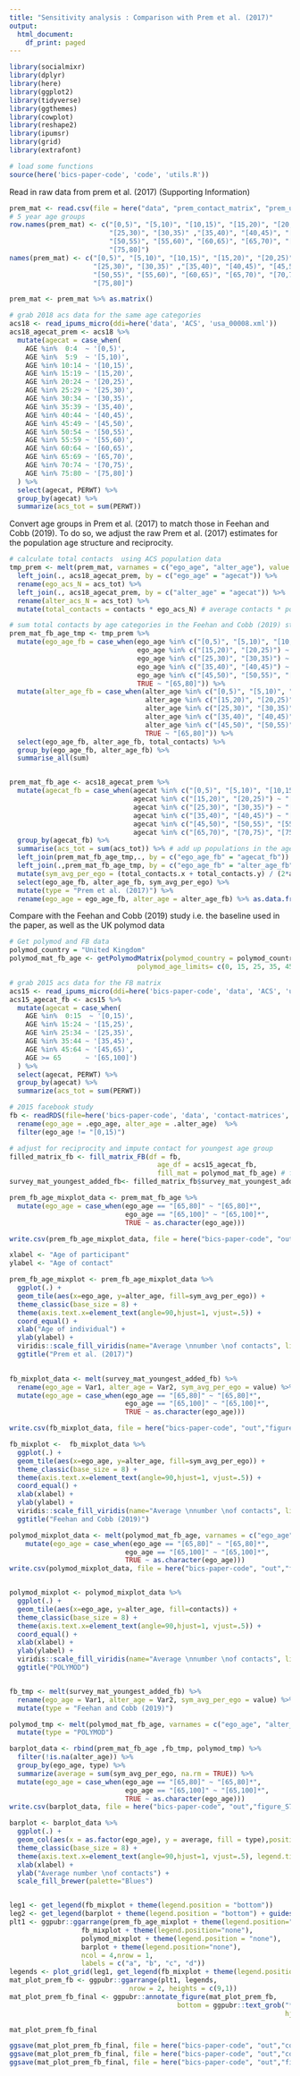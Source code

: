 ```yaml
---
title: "Sensitivity analysis : Comparison with Prem et al. (2017)"
output:
  html_document:
    df_print: paged
---
```


```r
library(socialmixr)
library(dplyr)
library(here)
library(ggplot2)
library(tidyverse)
library(ggthemes)
library(cowplot)
library(reshape2)
library(ipumsr)
library(grid)
library(extrafont)

# load some functions
source(here('bics-paper-code', 'code', 'utils.R'))

```

Read in raw data from prem et al. (2017) (Supporting Information)

```r
prem_mat <- read.csv(file = here("data", "prem_contact_matrix", "prem_usa.csv"), header=FALSE) 
# 5 year age groups
row.names(prem_mat) <- c("[0,5)", "[5,10)", "[10,15)", "[15,20)", "[20,25)", 
                         "[25,30)", "[30,35)" ,"[35,40)", "[40,45)", "[45,50)", 
                         "[50,55)", "[55,60)", "[60,65)", "[65,70)", "[70,75)", 
                         "[75,80]")
names(prem_mat) <- c("[0,5)", "[5,10)", "[10,15)", "[15,20)", "[20,25)", 
                     "[25,30)", "[30,35)" ,"[35,40)", "[40,45)", "[45,50)", 
                     "[50,55)", "[55,60)", "[60,65)", "[65,70)", "[70,75)", 
                     "[75,80]")

prem_mat <- prem_mat %>% as.matrix()

# grab 2018 acs data for the same age categories
acs18 <- read_ipums_micro(ddi=here('data', 'ACS', 'usa_00008.xml'))
acs18_agecat_prem <- acs18 %>%
  mutate(agecat = case_when(
    AGE %in%  0:4  ~ '[0,5)',
    AGE %in%  5:9  ~ '[5,10)',
    AGE %in% 10:14 ~ '[10,15)',
    AGE %in% 15:19 ~ '[15,20)',
    AGE %in% 20:24 ~ '[20,25)',
    AGE %in% 25:29 ~ '[25,30)',
    AGE %in% 30:34 ~ '[30,35)',
    AGE %in% 35:39 ~ '[35,40)',
    AGE %in% 40:44 ~ '[40,45)',
    AGE %in% 45:49 ~ '[45,50)',
    AGE %in% 50:54 ~ '[50,55)',
    AGE %in% 55:59 ~ '[55,60)',
    AGE %in% 60:64 ~ '[60,65)',
    AGE %in% 65:69 ~ '[65,70)',
    AGE %in% 70:74 ~ '[70,75)',
    AGE %in% 75:80 ~ '[75,80]')
  ) %>%
  select(agecat, PERWT) %>%
  group_by(agecat) %>%
  summarize(acs_tot = sum(PERWT))

```


Convert age groups in Prem et al. (2017) to match those in Feehan and Cobb (2019). To do so, we adjust the raw Prem et al. (2017) estimates for the population age structure and reciprocity.

```r
# calculate total contacts  using ACS population data
tmp_prem <- melt(prem_mat, varnames = c("ego_age", "alter_age"), value.name = "contacts") %>%
  left_join(., acs18_agecat_prem, by = c("ego_age" = "agecat")) %>%
  rename(ego_acs_N = acs_tot) %>%
  left_join(., acs18_agecat_prem, by = c("alter_age" = "agecat")) %>%
  rename(alter_acs_N = acs_tot) %>%
  mutate(total_contacts = contacts * ego_acs_N) # average contacts * population size in that age group

# sum total contacts by age categories in the Feehan and Cobb (2019) study
prem_mat_fb_age_tmp <- tmp_prem %>% 
  mutate(ego_age_fb = case_when(ego_age %in% c("[0,5)", "[5,10)", "[10,15)") ~ "[0,15)",
                                ego_age %in% c("[15,20)", "[20,25)") ~ "[15,25)",
                                ego_age %in% c("[25,30)", "[30,35)") ~ "[25,35)",
                                ego_age %in% c("[35,40)", "[40,45)") ~ "[35,45)",
                                ego_age %in% c("[45,50)", "[50,55)", "[55,60)", "[60,65)") ~ "[45,65)",
                                TRUE ~ "[65,80]")) %>%
  mutate(alter_age_fb = case_when(alter_age %in% c("[0,5)", "[5,10)", "[10,15)") ~ "[0,15)",
                                  alter_age %in% c("[15,20)", "[20,25)") ~ "[15,25)",
                                  alter_age %in% c("[25,30)", "[30,35)") ~ "[25,35)",
                                  alter_age %in% c("[35,40)", "[40,45)") ~ "[35,45)",
                                  alter_age %in% c("[45,50)", "[50,55)", "[55,60)", "[60,65)") ~ "[45,65)",
                                  TRUE ~ "[65,80]")) %>%
  select(ego_age_fb, alter_age_fb, total_contacts) %>%
  group_by(ego_age_fb, alter_age_fb) %>%
  summarise_all(sum) 


prem_mat_fb_age <- acs18_agecat_prem %>%
  mutate(agecat_fb = case_when(agecat %in% c("[0,5)", "[5,10)", "[10,15)") ~ "[0,15)",
                               agecat %in% c("[15,20)", "[20,25)") ~ "[15,25)",
                               agecat %in% c("[25,30)", "[30,35)") ~ "[25,35)",
                               agecat %in% c("[35,40)", "[40,45)") ~ "[35,45)",
                               agecat %in% c("[45,50)", "[50,55)", "[55,60)", "[60,65)") ~ "[45,65)",
                               agecat %in% c("[65,70)", "[70,75)", "[75,80]" ) ~ "[65,80]")) %>%
  group_by(agecat_fb) %>%
  summarise(acs_tot = sum(acs_tot)) %>% # add up populations in the age groups
  left_join(prem_mat_fb_age_tmp,., by = c("ego_age_fb" = "agecat_fb")) %>%
  left_join(.,prem_mat_fb_age_tmp, by = c("ego_age_fb" = "alter_age_fb", "alter_age_fb" = "ego_age_fb")) %>%
  mutate(sym_avg_per_ego = (total_contacts.x + total_contacts.y) / (2*acs_tot) ) %>% # adjust for reciprocity
  select(ego_age_fb, alter_age_fb, sym_avg_per_ego) %>%
  mutate(type = "Prem et al. (2017)") %>%
  rename(ego_age = ego_age_fb, alter_age = alter_age_fb) %>% as.data.frame()

```

Compare with the Feehan and Cobb (2019) study i.e. the baseline used in the paper, as well as the UK polymod data


```r
# Get polymod and FB data
polymod_country = "United Kingdom"
polymod_mat_fb_age <- getPolymodMatrix(polymod_country = polymod_country,
                                polymod_age_limits= c(0, 15, 25, 35, 45,  65))

# grab 2015 acs data for the FB matrix
acs15 <- read_ipums_micro(ddi=here('bics-paper-code', 'data', 'ACS', 'usa_00008.xml'))
acs15_agecat_fb <- acs15 %>%
  mutate(agecat = case_when(
    AGE %in%  0:15  ~ '[0,15)',
    AGE %in% 15:24 ~ '[15,25)',
    AGE %in% 25:34 ~ '[25,35)',
    AGE %in% 35:44 ~ '[35,45)',
    AGE %in% 45:64 ~ '[45,65)',
    AGE >= 65      ~ '[65,100]')
  ) %>%
  select(agecat, PERWT) %>%
  group_by(agecat) %>%
  summarize(acs_tot = sum(PERWT))

# 2015 facebook study
fb <- readRDS(file=here('bics-paper-code', 'data', 'contact-matrices', 'fb_contact_matrix_fbage.rds')) %>%
  rename(ego_age = .ego_age, alter_age = .alter_age)  %>%
  filter(ego_age != "[0,15)") 

# adjust for reciprocity and impute contact for youngest age group 
filled_matrix_fb <- fill_matrix_FB(df = fb, 
                                     age_df = acs15_agecat_fb,
                                     fill_mat = polymod_mat_fb_age) # fill FB matrix assuming kids are going to school (i.e. business as usual)
survey_mat_youngest_added_fb<- filled_matrix_fb$survey_mat_youngest_added


```


```r
prem_fb_age_mixplot_data <- prem_mat_fb_age %>%
  mutate(ego_age = case_when(ego_age == "[65,80]" ~ "[65,80]*",
                             ego_age == "[65,100]" ~ "[65,100]*",
                             TRUE ~ as.character(ego_age)))

write.csv(prem_fb_age_mixplot_data, file = here("bics-paper-code", "out","figure_S7a_compare_w_prem_a_prem.csv"), row.names = FALSE)

xlabel <- "Age of participant"
ylabel <- "Age of contact"

prem_fb_age_mixplot <- prem_fb_age_mixplot_data %>%
  ggplot(.) + 
  geom_tile(aes(x=ego_age, y=alter_age, fill=sym_avg_per_ego)) +
  theme_classic(base_size = 8) +
  theme(axis.text.x=element_text(angle=90,hjust=1, vjust=.5)) +
  coord_equal() +
  xlab("Age of individual") +
  ylab(ylabel) +
  viridis::scale_fill_viridis(name="Average \nnumber \nof contacts", limits=c(0, 10)) +
  ggtitle("Prem et al. (2017)")
  

fb_mixplot_data <- melt(survey_mat_youngest_added_fb) %>%
  rename(ego_age = Var1, alter_age = Var2, sym_avg_per_ego = value) %>%
  mutate(ego_age = case_when(ego_age == "[65,80]" ~ "[65,80]*",
                             ego_age == "[65,100]" ~ "[65,100]*",
                             TRUE ~ as.character(ego_age)))

write.csv(fb_mixplot_data, file = here("bics-paper-code", "out","figure_S7b_compare_w_prem_b_feehan.csv"), row.names = FALSE)

fb_mixplot <-  fb_mixplot_data %>%
  ggplot(.) + 
  geom_tile(aes(x=ego_age, y=alter_age, fill=sym_avg_per_ego)) +
  theme_classic(base_size = 8) +
  theme(axis.text.x=element_text(angle=90,hjust=1, vjust=.5)) +
  coord_equal() +
  xlab(xlabel) +
  ylab(ylabel) +
  viridis::scale_fill_viridis(name="Average \nnumber \nof contacts", limits=c(0, 10)) +
  ggtitle("Feehan and Cobb (2019)")

polymod_mixplot_data <- melt(polymod_mat_fb_age, varnames = c("ego_age", "alter_age"), value.name = "contacts")%>%
    mutate(ego_age = case_when(ego_age == "[65,80]" ~ "[65,80]*",
                             ego_age == "[65,100]" ~ "[65,100]*",
                             TRUE ~ as.character(ego_age))) 
write.csv(polymod_mixplot_data, file = here("bics-paper-code", "out","figure_S7c_compare_w_prem_c_polymod.csv"), row.names = FALSE)


polymod_mixplot <- polymod_mixplot_data %>%
  ggplot(.) + 
  geom_tile(aes(x=ego_age, y=alter_age, fill=contacts)) +
  theme_classic(base_size = 8) +
  theme(axis.text.x=element_text(angle=90,hjust=1, vjust=.5)) +
  coord_equal() +
  xlab(xlabel) +
  ylab(ylabel) +
  viridis::scale_fill_viridis(name="Average \nnumber \nof contacts", limits=c(0, 10)) +
  ggtitle("POLYMOD")


fb_tmp <- melt(survey_mat_youngest_added_fb) %>%
  rename(ego_age = Var1, alter_age = Var2, sym_avg_per_ego = value) %>%
  mutate(type = "Feehan and Cobb (2019)")

polymod_tmp <- melt(polymod_mat_fb_age, varnames = c("ego_age", "alter_age"), value.name = "sym_avg_per_ego") %>%
  mutate(type = "POLYMOD")

barplot_data <- rbind(prem_mat_fb_age ,fb_tmp, polymod_tmp) %>%
  filter(!is.na(alter_age)) %>%
  group_by(ego_age, type) %>%
  summarize(average = sum(sym_avg_per_ego, na.rm = TRUE)) %>%
  mutate(ego_age = case_when(ego_age == "[65,80]" ~ "[65,80]*",
                             ego_age == "[65,100]" ~ "[65,100]*",
                             TRUE ~ as.character(ego_age)))
write.csv(barplot_data, file = here("bics-paper-code", "out","figure_S7d_compare_w_prem_d_barplot.csv"), row.names = FALSE)

barplot <- barplot_data %>%
  ggplot(.) +
  geom_col(aes(x = as.factor(ego_age), y = average, fill = type),position = position_dodge()) +
  theme_classic(base_size = 8) +
  theme(axis.text.x=element_text(angle=90,hjust=1, vjust=.5), legend.title =element_blank()) +
  xlab(xlabel) +
  ylab("Average number \nof contacts") +
  scale_fill_brewer(palette="Blues") 


leg1 <- get_legend(fb_mixplot + theme(legend.position = "bottom"))
leg2 <- get_legend(barplot + theme(legend.position = "bottom") + guides(fill=guide_legend(nrow=2,byrow=TRUE)))
plt1 <- ggpubr::ggarrange(prem_fb_age_mixplot + theme(legend.position="none"),
                  fb_mixplot + theme(legend.position="none"),
                  polymod_mixplot + theme(legend.position = "none"),
                  barplot + theme(legend.position="none"),
                  ncol = 4,nrow = 1,
                  labels = c("a", "b", "c", "d"))
legends <- plot_grid(leg1, get_legend(fb_mixplot + theme(legend.position = "none")),get_legend(fb_mixplot + theme(legend.position = "none")), leg2, nrow = 1)
mat_plot_prem_fb <- ggpubr::ggarrange(plt1, legends,
                              nrow = 2, heights = c(9,1)) 
mat_plot_prem_fb_final <- ggpubr::annotate_figure(mat_plot_prem_fb,
                                          bottom = ggpubr::text_grob("* NB: Oldest age groups defined differently across studies", color = "black",
                                                                     hjust = 1, x = 1, size = 8))

mat_plot_prem_fb_final

ggsave(mat_plot_prem_fb_final, file = here("bics-paper-code", "out","compare_w_prem.png"), width = 9, height = 5)
ggsave(mat_plot_prem_fb_final, file = here("bics-paper-code", "out","compare_w_prem.pdf"), width = 9, height = 5)
ggsave(mat_plot_prem_fb_final, file = here("bics-paper-code", "out","figure_S7.pdf"), width = 9, height = 5)


```